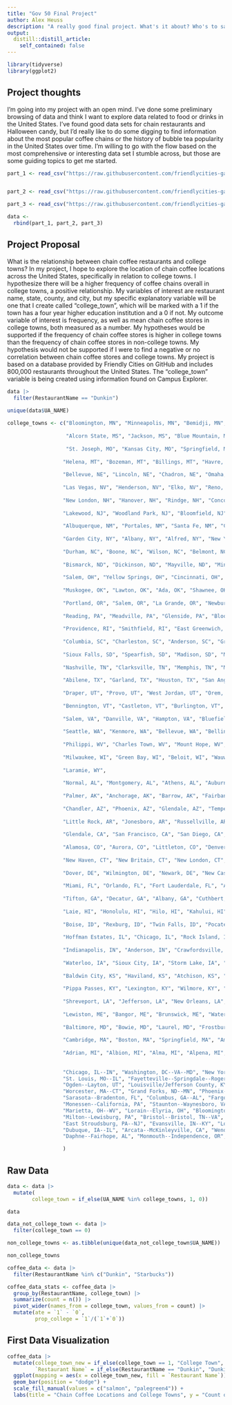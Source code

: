 ```yaml
---
title: "Gov 50 Final Project"
author: Alex Heuss
description: "A really good final project. What's it about? Who's to say?"
output:
  distill::distill_article:
    self_contained: false
---
```



```r
library(tidyverse)
library(ggplot2)


```



## Project thoughts

I'm going into my project with an open mind. I've done some preliminary browsing of data and think I want to explore data related to food or drinks in the United States. I've found good data sets for chain restaurants and Halloween candy, but I'd really like to do some digging to find information about the most popular coffee chains or the history of bubble tea popularity in the United States over time. I'm willing to go with the flow based on the most comprehensive or interesting data set I stumble across, but those are some guiding topics to get me started. 

```r
part_1 <- read_csv("https://raw.githubusercontent.com/friendlycities-gatech/chainness/main/data/chainness_point_2021_part1.csv")


part_2 <- read_csv("https://raw.githubusercontent.com/friendlycities-gatech/chainness/main/data/chainness_point_2021_part2.csv")

part_3 <- read_csv("https://raw.githubusercontent.com/friendlycities-gatech/chainness/main/data/chainness_point_2021_part3.csv")

```

```r
data <- 
  rbind(part_1, part_2, part_3)

```


## Project Proposal

What is the relationship between chain coffee restaurants and college towns? In my project, I hope to explore the location of chain coffee locations across the United States, specifically in relation to college towns. I hypothesize there will be a higher frequency of coffee chains overall in college towns, a positive relationship. My variables of interest are restaurant name, state, county, and city, but my specific explanatory variable will be one that I create called "college_town", which will be marked with a 1 if the town has a four year higher education institution and a 0 if not.  My outcome variable of interest is frequency, as well as mean chain coffee stores in college towns, both measured as a number. My hypotheses would be supported if the frequency of chain coffee stores is higher in college towns than the frequency of chain coffee stores in non-college towns. My hypothesis would not be supported if I were to find a negative or no correlation between chain coffee stores and college towns. My project is based on a database provided by Friendly Cities on GitHub and includes 800,000 restaurants throughout the United States. The "college_town" variable is being created using information found on Campus Explorer. 

```r
data |>
  filter(RestaurantName == "Dunkin")
  
unique(data$UA_NAME)

```

```r
college_towns <- c("Bloomington, MN", "Minneapolis, MN", "Bemidji, MN",  "Mankato, MN", "St. Paul, MN", "Northfield, MN", "St. Joseph, MN", "Saint Joseph, MN", "Moorhead, MN", "Saint Bonifacius, MN", "St. Bonifacous, MN", "St. Peter, MN", "Saint Peter, MN", "St. Louis Park, MN", "Saint Louis Park, MN", "New Ulm, MN", "St. Cloud, MN", "Saint Cloud, MN", "Collegeville, MN", "Winona, MN", "Marshall, MN", "Duluth, MN", "Crookston, MN", "Morris, MN", "Rochester, MN",
  
                   "Alcorn State, MS", "Jackson, MS", "Blue Mountain, MS"," Cleveland, MS", "Clinton, MS", "Mississippi State, MS", "Columbus, MS", "Itta Bena, MS", "Holly Springs, MS", "Laurel, MS", "Tougaloo, MS", "University, MS", "Hattiesburg, MS",
                   
                   "St. Joseph, MO", "Kansas City, MO", "Springfield, MO", "Moberly, MO", "Fayette, MO", "Point Lookout, MO", "Columbia, MO", "Conception, MO", "Nevada, MO"," Canton, MO", "Hannibal, MO", "Jefferson City, MO", "St. Charles, MO", "Chesterfield, MO", "Joplin, MO", "Rolla, MO", "Marshall, MO", "St. Joseph, MO", "Maryville, MO", "Parkville, MO", "Florissant, MO", "Cape Girardeau, MO", "Bolivar, MO", "Fenton, MO", "Kirksville, MO", "Warrensburg, MO", "Wentzville, MO", "Fulton, MO", "Liberty, MO",
                   
                  "Helena, MT", "Bozeman, MT", "Billings, MT", "Havre, MT", "Butte, MT", "Pablo, MT", "Missoula, MT", "Box Elder, MT", "Dillon, MT", "Great Falls, MT",
                  
                  "Bellevue, NE", "Lincoln, NE", "Chadron, NE", "Omaha, NE", "Seward, NE", "Hastings, NE", "Crete, NE", "Fremont, NE", "Papillion, NE", "Peru, NE", "Gering, NE", "Kearney, NE", "Wayne, NE", "York, NE",
                  
                  "Las Vegas, NV", "Henderson, NV", "Elko, NV", "Reno, NV", "Incline Village, NV", "Carson City, NV",
                  
                  "New London, NH", "Hanover, NH", "Rindge, NH", "Concord, NH", "Keene, NH", "Warner, NH", "Henniker, NH", "Plymouth, NH", "Nashua, NH", "Manchester, NH", "Merrimack, NH", "Durham, NH",
                  
                  "Lakewood, NJ", "Woodland Park, NJ", "Bloomfield, NJ", "Caldwell, NJ", "Hackettstown, NJ", "North Brunswick, NJ", "Morristown, NJ", "Madison, NJ", "Belleville, NJ", "Jersey City, NJ", "Ramsey, NJ", "Teaneck, NJ", "Lodi, NJ", "Union, NJ", "West Long Branch, NJ", "Montclair, NJ", "Newark, NJ", "Princeton, NJ", "Edison, NJ", "Mahwah, NJ", "Lawrenceville, NJ", "Glassboro, NJ", "Camden, NJ", "South Orange, NJ", "Hoboken, NJ", "Galloway, NJ", "Cherry Hill, NJ", "Adelphia, NJ", "Ewing, NJ", "Trenton, NJ", "Wayne, NJ", "Keyport, NJ", "North Plainfield, NJ", "Elizabeth, NJ", "Howell, NJ",
                  
                  "Albuquerque, NM", "Portales, NM", "Santa Fe, NM", "Crownpoint, NM", "Las Vegas, NM", "Socorro, NM", "Las Cruces, NM", "Espanola, NM", "Hobbs, NM", "Silver City, NM",
                  
                  "Garden City, NY", "Albany, NY", "Alfred, NY", "New York, NY", "New York City, New York", "Brooklyn, NY", "Monsey, NY", "Annandale-On-Hudson, NY", "Spring Valley, NY", "Far Rockaway, NY", "Vestal, NY", "Buffalo, NY", "Rochester, NY", "Orchard Park, NY", "Liverpool, NY", "Cazenovia, NY", "Potsdam, NY", "Hamilton, NY", "Bronx, NY", "Staten Island, NY", "Bronxville, NY", "Ithaca, NY", "Hyde Park, NY", "Queens, NY", "Jamaica, NY", "Amherst, NY", "Johnson City, NY", "Orangeburg, NY", "Elmira, NY", "Farmingdale, NY", "Dix Hills, NY", "Clinton, NY", "Oneonta, NY", "Hamburg, NY", "Geneva, NY", "Hempstead, NY", "Houghton, NY", "New Rochelle, NY", "Jamestown, NY", "Ossining, NY", "Keuka Park, NY", "Syracuse, NY", "Brookville, NY", "Riverdale, NY", "Purchase, NY", "Poughkeepsie, NY", "Dobbs Ferry, NY", "Rockville Centre, NY", "Newburgh, NY", "Syosset, NY", "Mineola, NY"," Old Westbury, NY", "Niagara University, NY", "Peekskill, NY", "Paul Smiths, NY", "Forest Hills, NY", "Long Beach, NY", "Flushing, NY", "Troy, NY", "Lawrence, NY", "Loudonville, NY", "Saratoga Springs, NY", "St. Bonaventure, NY", "Saint Bonaventure, NY", "Brooklyn Heights, NY", "Canton, NY", "Patchogue, NY", "Sparkill, NY", "New Paltz, NY", "Stony Brook, NY", "Fredonia, NY", "Brockport, NY", "Geneseo, NY", "Oswego, NY", "Plattsburgh, NY", "Potsdam, NY", "Cobleskill, NY", "Delhi, NY", "Cortland, NY", "Throggs Neck, NY", "Morrisville, NY", "Utica, NY", "White Plains, NY", "Schenectady, NY", "Kings Point, NY", "West Point, NY", "Glen Cove, NY", "Aurora, NY", "Mount Kisco, NY", "Greenfield Park, NY", "New Windsor, NY", "Kew Gardens, NY", "Suffern, NY", "Monroe, NY", "South Fallsburg, NY",
                  
                  "Durham, NC", "Boone, NC", "Wilson, NC", "Belmont, NC", "Greensboro, NC", "Brevard, NC", "Concord, NC", "Buies Creek, NC", "Winston Salem, NC", "Fayetteville, NC", "Charlotte, NC", "Salisbury, NC", "Murfreesboro, NC", "Davidson, NC", "Greenville, NC", "Elizabeth City, NC", "Elon, NC", "Boiling Springs, NC", "Dunn, NC", "High Point, NC", "Banner Elk, NC", "Raleigh, NC", "Hickory, NC", "Salisbury, NC", "Mars Hill, NC", "Montreat, NC", "Rocky Mount, NC", "Misenheimer, NC", "Winston-Salem, NC", "Wilmington, NC", "Wake Forest, NC", "Wendell, NC", "Laurinburg, NC", "Morrisville, NC", "Mount Olive, NC", "Asheville, NC", "Chapel Hill, NC", "Pembroke, NC", "Henderson, NC", "Swannanoa, NC", "Cullowhee, NC", "Wingate, NC",
                  
                  "Bismarck, ND", "Dickinson, ND", "Mayville, ND", "Minot, ND", "Fargo, ND", "New Town, ND", "Fort Yates, ND", "Ellendale, ND", "Belcourt, ND", "Jamestown, ND", "Grand Forks, ND", "Valley City, ND",
                  
                  "Salem, OH", "Yellow Springs, OH", "Cincinnati, OH", "Ashland, OH", "Canton, OH", "Berea, OH", "Bluffton, OH", "Huron, OH", "Bowling Green, OH", "Parma, OH", "Columbus, OH", "Cleveland, OH", "Cedarville, OH", "Wilberforce, OH", "Springfield, OH", "Defiance, OH", "Granville, OH", "Steubenville, OH", "Tiffin, OH", "Akron, OH", "Hiram, OH", "Westerville, OH", "University Heights, OH", "Ashtabula, OH", "East Liverpool, OH", "Burton, OH", "Kent, OH", "Warren, OH", "New Philadelphia, OH", "Gambier, OH", "Kettering, OH", "Painesville, OH", "Elyria, OH", "Sylvania, OH", "Marietta, OH", "Toledo, OH", "Hamilton, OH", "Middletown, OH", "Oxford, OH", "Mount Vernon, OH", "New Concord, OH", "Mansfield, OH", "Oberlin, OH", "Circleville, OH", "Ada, OH", "Lima, OH", "Marion, OH", "Newark, OH", "Chillicothe, OH", "Saint Clairesville, OH", "St. Clairesville, OH", "Lancaster, OH", "Athens, OH", "Ironton, OH", "Zanesville, OH", "Delaware, OH", "Wickliffe, OH", "Portsmouth, OH", "Dayton, OH", "Warrensville Heights, OH", "Wooster, OH", "Lakewood, OH", "Findlay, OH", "South Point, OH", "Blue Ash, OH", "Batavia, OH", "Dayton, OH", "Alliance, OH", "Rio Grande, OH", "Pepper Pike, OH", "North Canton, OH", "Wilmington, OH", "Celina, OH", "Youngstown, OH",
                  
                  "Muskogee, OK", "Lawton, OK", "Ada, OK", "Shawnee, OK", "Langston, OK", "Oklahoma City, OK", "Tulsa, OK", "Tahlequah, OK", "Alva, OK", "Edmond, OK", "Goodwell, OK", "Okmulgee, OK", "Stillwater, OK", "Bartlesville, OK", "Moore, OK", "Claremore, OK", "Durant, OK", "Bethany, OK", "Weatherford, OK", "Norman, OK", "Chickasha, OK",
                  
                  "Portland, OR", "Salem, OR", "La Grande, OR", "Newburg, OR", "McMinnville, OR", "Saint Benedict, OR", "St. Benedict, OR", "Eugene, OR", "Klamath Falls, OR", "Corvallis, OR", "Bend, OR", "Forest Grove, OR", "Beaverton, OR", "Ashland, OR", "Monmouth, OR",
                  
                  "Reading, PA", "Meadville, PA", "Glenside, PA", "Bloomsburg, PA", "Bryn Athyn, PA", "Bryn Mawr, PA", "Lewisburg, PA", "Radnor, PA", "Reading, PA", "Meadville, PA", "Glenside, PA", "Bloomsburg, PA", "Bryn Athyn, PA", "Bryn Mawr, PA", "Lewisburg, PA", "Radnor, PA", "Langhorne, PA", "California, PA", "Pittsburgh, PA", "Allentown, PA", "Summerdale, PA", "Philadelphia, PA", "Cheyney, PA", "Clarion, PA", "South Abington Township, PA", "Doylestown, PA", "Center Valley, PA", "Fort Washington, PA", "Ft. Washington, PA", "Carlisle, PA", "East Stroudsburg, PA", "Saint Davids, PA", "St. Davids, PA", "Edinboro, PA", "Elizabethtown, PA", "Lancaster, PA", "Erie, PA", "Beaver Falls, PA", "Gettysburg, PA", "Melrose Park, PA", "Grove City, PA", "Gwynedd Valley, PA", "Harrisburg, PA", "Haverford, PA", "Immaculata, PA", "Indiana, PA", "Huntingdon, PA", "La Plume, PA", "Wilkes Barre, PA", "Kutztown, PA", "Scranton, PA", "Easton, PA", "Annville, PA", "Bethlehem, PA", "Lincoln University, PA", "Lock Haven, PA", "Williamsport, PA", "Jenkintown, PA", "Mansfield, PA", "Mechanicsburg, PA", "MIllersville, PA", "Dallas, PA", "Cresson, PA", "Allentown, PA", "Ashton, PA", "Williamsport, PA", "University Park, PA", "Abington, PA", "Altoola, PA", "Monaca, PA", "Media, PA", "DuBois, PA", "Lemont Furnace, PA", "McKeesport, PA", "Middletown, PA", "Hazleton, PA", "Center Valley, PA", "Mont Alto, PA", "New Kensington, PA", "Schuylkill Haven, PA", "Dunmore, PA", "Sharon, PA", "Lehman, PA", "York, PA", "Oakdale, PA", "Moon Township, PA", "Rosemount, PA", "Wynnewood, PA", "Loretto, PA", "Latrobe, PA", "Greensburg, PA", "Shippensburg, PA", "Slippery Rock, PA", "Trevose, PA", "Selinsgrove, PA", "Swarthmore, PA", "Greenville, PA", "Bradford, PA", "Johnstown, PA", "Phoenixville, PA", "Collegeville, PA", "Villanova, PA", "Washington, PA", "Waynesburg, PA", "West Chester, PA", "New Wilmington, PA", "Chester, PA", "Wilkes-Barre, PA", "Chambersburg, PA", "California, PA", "Pittsburgh, PA", "Allentown, PA", "Summerdale, PA", "Philadelphia, PA", "Cheyney, PA", "Clarion, PA", "South Abington Township, PA", "Doylestown, PA", "Center Valley, PA", "Fort Washington, PA", "Ft. Washington, PA", "Carlisle, PA", "East Stroudsburg, PA", "Saint Davids, PA", "St. Davids, PA", "Edinboro, PA", "Elizabethtown, PA", "Lancaster, PA", "Erie, PA", "Beaver Falls, PA", "Gettysburg, PA", "Melrose Park, PA", "Grove City, PA", "Gwynedd Valley, PA", "Harrisburg, PA", "Haverford, PA", "Immaculata, PA", "Indiana, PA", "Huntingdon, PA", "La Plume, PA", "Wilkes Barre, PA", "Kutztown, PA", "Scranton, PA", "Easton, PA", "Annville, PA", "Bethlehem, PA", "Lincoln University, PA", "Lock Haven, PA", "Williamsport, PA", "Jenkintown, PA", "Mansfield, PA", "Mechanicsburg, PA", "MIllersville, PA", "Dallas, PA", "Cresson, PA", "Allentown, PA", "Ashton, PA", "University Park, PA", "Abington, PA", "Altoola, PA", "Monaca, PA", "Media, PA", "DuBois, PA", "Lemont Furnace, PA", "McKeesport, PA", "Middletown, PA", "Hazleton, PA", "Center Valley, PA", "Mont Alto, PA", "New Kensington, PA", "Schuylkill Haven, PA", "Dunmore, PA", "Sharon, PA", "Lehman, PA", "Oakdale, PA", "Moon Township, PA", "Rosemount, PA", "Wynnewood, PA", "Loretto, PA", "Latrobe, PA", "Greensburg, PA", "Shippensburg, PA", "Slippery Rock, PA", "Trevose, PA", "Selinsgrove, PA", "Swarthmore, PA", "Greenville, PA", "Bradford, PA", "Johnstown, PA", "Phoenixville, PA", "Collegeville, PA", "Villanova, PA", "Washington, PA", "Waynesburg, PA", "West Chester, PA", "New Wilmington, PA", "Chester, PA", "Wilkes-Barre, PA", "Chambersburg, PA",
                  
                  "Providence, RI", "Smithfield, RI", "East Greenwich, RI", "Bristol, RI", "Newport, RI", "Kingston, RI",
                  
                  "Columbia, SC", "Charleston, SC", "Anderson, SC", "Greenville, SC", "Orangeburg, SC", "Clemson, SC", "Rock Hill, SC", "Conway, SC", "Hartsville, SC", "Spartanburg, SC", "Due West, SC", "Florence, SC", "Greenwood, SC", "Gaffney, SC", "Sumter, SC", "Newberry, SC", "Tigerville, SC", "Clinton, SC", "Central, SC", "Aiken, SC", "Bluffton, SC", "Denmark, SC",
                  
                  "Sioux Falls, SD", "Spearfish, SD", "Madison, SD", "Mitchell, SD", "Yankton, SD", "Ellsworth Air Force Base, SD", "Rapid City, SD", "Aberdeen, SD", "Kyle, SD", "Mission, SD", "Brookings, SD", "Vermillion, SD",
                  
                  "Nashville, TN", "Clarksville, TN", "Memphis, TN", "McKenzie, TN", "Dayton, TN", "Jefferson City, TN", "Lebanon, TN", "Johnson City, TN", "Henderson, TN", "Knoxville, TN", "Clarkesville, TN", "Murfreesboro, TN", "Bristol, TN", "Jackson, TN", "Cleveland, TN", "Harrogate, TN", "Pulaski, TN", "Maryville, TN", "Milligan, TN", "Collegedale, TN", "Cookeville, TN", "Athens, TN", "Chattanooga, TN", "Martin, TN", "Sewanee, TN", "Greeneville, TN", "Cordova, TN", "Gallatin, TN", "Franklin, TN",
                  
                  "Abilene, TX", "Garland, TX", "Houston, TX", "San Angelo, TX", "Dallas, TX", "Arlington, TX", "Sherman, TX", "Austin, TX", "San Antonio, TX",  "Jacksonville, TX", "Waco, TX", "Lake Jackson, TX", "McKinney, TX", "Richardson, TX", "Irving, TX", "Marshall, TX", "Galveston, TX", "Cedar Park, TX", "Conroe, TX", "Denison, TX", "Brownwood, TX", "Hawkins, TX", "Beaumont, TX", "Laredo, TX", "Longview, TX", "Lubbock, TX", "Bedford, TX", "Midland, TX", "Wichita Falls, TX", "Georgetown, TX", "Killeen, TX", "Mesquite, TX", "Stafford, TX", "Prairie View, TX", "Fort Worth , TX", "Huntsville, TX", "Kerrville, TX", "McAllen, TX", "Round Rock, TX", "El Paso, TX", "Keene, TX", "Waxahachie, TX", "Terrell, TX", "Nacogdoches, TX", "Alpine, TX", "Stephenville, TX", "College Station, TX", "Commerce, TX", "Corpus Christi, TX", "Kingsville, TX", "Texarkana, TX", "Tyler, TX", "Seguin, TX", "San Marcos, TX", "Denton, TX", "Southlake, TX", "Odessa, TX", "Edinburg, TX", "Victoria, TX", "Belton, TX", "Plainview, TX", "Canyon, TX",
                  
                  "Draper, UT", "Provo, UT", "West Jordan, UT", "Orem, UT", "Saint George, UT", "St. George, UT", "Layton, UT", "Murray, UT", "Salt Lake City, UT", "Ephraim, UT", "Cedar City, UT", "West Haven, UT", "Logan, UT", "Ogden, UT",
                  
                  "Bennington, VT", "Castleton, VT", "Burlington, VT", "Plainfield, VT", "Putney, VT", "Marlboro, VT", "Middlebury, VT", "Montpelier, VT", "Johnson, VT", "Northfield, VT", "Colchester, VT", "Craftsbury Common, VT", "Randolph, VT",
                  
                  "Salem, VA", "Danville, VA", "Hampton, VA", "Bluefield, VA", "Richmond, VA", "Bridgewater, VA", "Virginia Beach, VA", "Lynchburg, VA", "Chesapeake, VA", "Arlington, VA", "Newport News, VA", "Harrisonburg, VA", "Emory, VA", "Fairfax, VA", "Ferrum, VA", "Hampden-Sydney, VA", "Hampden Sydney, VA", "Hampton, VA", "Roanoke, VA", "Vienna, VA", "Farmville, VA", "Staunton, VA", "Norfolk, VA", "Purcellville, VA", "Radford, VA", "Ashland, VA", "Winchester, VA", "Glen Allen, VA", "Buena Vista, VA", "Sweet Briar, VA", "Wise, VA", "Fredericksburg, VA", "University of Richmond, VA", "Falls Church, VA", "Lexington, VA", "Blacksburg, VA", "Petersburg, VA", "Williamsburg, VA",
                  
                  "Seattle, WA", "Kenmore, WA", "Bellevue, WA", "Bellingham, WA", "Bothell, WA", "Ellensburg, WA", "Centralia, WA", "Vancouver, WA", "Lakewood, WA", "Pasco, WA", "Redmond, WA", "Cheney, WA", "Lynnwood, WA", "Tacoma, WA", "Spokane, WA", "Aberdeen, WA", "Auburn, WA", "Toppenish, WA", "Des Moines, WA", "Kirkland, WA", "Longview, WA", "Bremerton, WA", "Port Angeles, WA", "Renton, WA", "Lacey, WA", "Mount Vernon, WA", "Olympia, WA", "Tukwila, WA", "Walla Walla, WA", "College Place, WA", "Pullman, WA", "Wenatchee, WA", "Yakima, WA",
                  
                  "Philippi, WV", "Charles Town, WV", "Mount Hope, WV", "Bethany, WV", "Bluefield, WV", "Athens, WV", "Elkin, WV", "Fairmont, WV", "Glenville, WV", "Huntington, WV", "Vienna, WV", "Keyser, WV", "Salem, WV", "Shepherdstown, WV", "Scott Depot, WV", "Charleston, WV", "Martinsburg, WV", "West Liberty, WV", "Institute, WV", "Morgantown, WV", "Parkersburg, WV", "Beckley, WV", "Buckhannon, WV", "Wheeling, WV",
                  
                  "Milwaukee, WI", "Green Bay, WI", "Beloit, WI", "Wauwatosa, WI", "Waukesha, WI", "Kenosha, WI", "Keshena, WI", "Glendale, WI", "Mequon, WI", "Madison, WI", "Brookfield, WI", "Manitowoc, WI", "Plymouth, WI", "Appleton, WI", "Watertown, WI", "Fond du Lac, WI", "Ashland, WI", "Ripon, WI", "De Pere, WI", "Eau Claire, WI", "La Crosse, WI", "Oshkosh, WI", "Platteville, WI", "River Falls, WI", "Stevens Point, WI", "Menomonie, WI", "Superior, WI", "Whitewater, WI",
                  
                  "Laramie, WY",
                  
                  "Normal, AL", "Montgomery, AL", "Athens, AL", "Auburn, AL", "Birmingham, AL", "Orange Beach, AL", "Florence, AL", "Huntsville, AL", "Jacksonville, AL", "Marion, AL", "Fairfield, AL", "Mobile, AL", "Selma, AL", "Tuscaloosa, AL", "Talladega, AL", "Troy, AL", "Tuskegee, AL", "Daphne, AL", "Montevallo, AL", "Livingston, AL",
                  
                  "Palmer, AK", "Anchorage, AK", "Barrow, AK", "Fairbanks, AK", "Juneau, AK",
                  
                  "Chandler, AZ", "Phoenix, AZ", "Glendale, AZ", "Tempe, AZ", "Mesa, AZ", "Scottsdale, AZ", "Tucson, AZ", "Tsaile, AZ", "Prescott, AZ", "Flagstaff, AZ", "Surprise, AZ", "Sierra Vista, AZ",
                  
                  "Little Rock, AR", "Jonesboro, AR", "Russellville, AR", "Conway, AR", "Hot Springs, AR", "Paragould, AR", "Springdale, AR", "Searcy, AR", "Arkadelphia, AR", "Siloam Springs, AR", "Batesville, AR", "Magnolia, AR", "Fayetteville, AR", "Monticello, AR", "Pine Bluff, AR", "Fort Smith, AR", "Clarkesville, AR", "Walnut Ridge, AR",
                  
                  "Glendale, CA", "San Francisco, CA", "San Diego, CA", "Los Angeles, CA", "Signal Hill, CA", "Lancaster, CA", "Santa Barbara, CA", "Pasadena, CA", "Whitter, CA", "Azusa , CA", "Bakersfield, CA", "Penngrove, CA", "Anaheim, CA", "Beverly Hills, CA", "La Mirada, CA", "Irvine, CA", "Riverside, CA", "Fresno, CA", "Garden Grove, CA", "Valencia, CA", "Berkeley, CA", "Thousand Oaks, CA", "San Luis Obispo, CA", "Pomona, CA", "Vallejo, CA", "Long Beach, CA", "Camarillo, CA", "Chico, CA", "Carson, CA", "Hayward, CA", "Fullerton, CA", "Seaside, CA", "Northridge, CA", "Sacramento, CA", "San Bernardino, CA", "San Marcos, CA", "Turlock, CA", "Santa Ana, CA", "Rancho Cordova, CA", "Orange, CA", "Claremont, CA", "San Jose, CA", "Tarzana, CA", "Cypress, CA", "Ontario, CA", "San Rafael, CA", "Quincy, CA", "Los Altos Hills, CA", "Cerritos, CA", "Hollywood, CA", "San Mateo, CA", "Oakland, CA", "Torrance, CA", "Roseville, CA", "Arcata, CA", "Stockton, CA", "Newport Beach, CA", "Pleasant Hill, CA", "Escondido, CA", "Laguna Beach, CA", "San Dimas, CA", "Loma Linda, CA", "Van Nuys, CA", "Rancho Palos Verdes, CA", "Santa Fe Springs, CA", "Atherton, CA", "Monterey, CA", "Oceanside, CA", "Modesto, CA", "La Jolla, CA", "Burbank, CA", "Fremont, CA", "Belmont, CA", "Costa Mesa, CA", "Angwin, CA", "Palo Alto, CA", "Malibu, CA", "Alhambra, CA", "Whittier, CA", "Emeryville, CA", "Moraga, CA", "Santee, CA", "Visalia, CA", "Santa Clara, CA", "Santa Monica, CA", "Redding, CA", "San Bruno, CA", "Aliso Viejo, CA", "Rohnert Park, CA", "El Cajon, CA", "Stanford, CA", "El Dorado Hills, CA", "Santa Clarita, CA", "Temecula, CA", "Santa Paula, CA", "Los Alamitos, CA", "Davis, CA", "Merced, CA", "Santa Cruz, CA", "La Verne, CA", "Redlands, CA", "Rosemead, CA", "Inglewood, CA", "North Hollywood, CA", "Culver City, CA", "Rocklin, CA",
                  
                  "Alamosa, CO", "Aurora, CO", "Littleton, CO", "Denver, CO", "Colorado Springs, CO", "Fort Collins, CO", "Lakewood, CO", "Grand Junction, CO", "Glenwood Springs, CO", "Golden, CO", "Pueblo, CO", "Westminster, CO", "Durango, CO", "Fort Morgan, CO", "Boulder, CO", "Centennial, CO", "USAF Academy, CO", "Greeley, CO", "Lone Tree, CO", "Gunnison, CO", "United States Air Force Academy, CO",
                  
                  "New Haven, CT", "New Britain, CT", "New London, CT", "Willimantic, CT", "Fairfield, CT", "East Hartford, CT", "Cromwell, CT", "Hamden, CT", "Waterbury, CT", "Hamden, CT", "Hartford, CT", "Bridgeport, CT", "Storrs, CT", "Groton, CT", "Stamford, CT", "West Hartford, CT", "West Haven, CT", "Middletown, CT", "Danbury, CT",
                  
                  "Dover, DE", "Wilmington, DE", "Newark, DE", "New Castle, DE",
                  
                  "Miami, FL", "Orlando, FL", "Fort Lauderdale, FL", "Ave Maria, FL", "Leesburg, FL", "Daytona Beach, FL", "Delray Beach, FL", "Altamonte Springs, FL", "Jacksonville, FL", "Marianna, FL", "Gainesville, FL", "Ocala, FL", "Ormond Beach, FL", "Miramar, FL", "Cocoa, FL", "Saint Petersburg, FL", "St. Petersburg, FL", "Boca Raton, FL", "Tampa, FL", "St. Augustine, FL", "Saint Augustine, FL", "Tallahassee, FL", "Temple Terrace, FL", "Lake City, FL", "Fort Myers, FL", "Melbourne, FL", "Hialeah, FL", "Lakeland, FL", "Winter Park, FL", "Panama City, FL", "West Palm Beach, FL", "Hobe Sound, FL", "Naples, FL", "Fort Pierce, FL", "North Miami, FL", "Kissimmee, FL", "Pembroke Pines, FL", "Miami Springs, FL", "Doral, FL", "Sarasota, FL", "Madison, FL", "Niceville, FL", "Lake Worth, FL", "New Port Richey, FL", "Pensacola, FL", "Winter Haven, FL", "Ocala, FL", "Lake Mary, FL", "Palatka, FL", "Saint Leo, FL", "St. Leo, FL", "Largo, FL", "Sanford, FL", "Deerfield Beach, FL", "Avon Park, FL", "Royal Palm Beach, FL", "Clearwater, FL", "Miami Gardens, FL", "Bradenton, FL", "DeLand, FL", "Graceville, FL", "Key West, FL", "Trinity, FL", "Lauderhill, FL", "Coral Gables, FL", "Lake Wales, FL", "Babson Park, FL",
                  
                  "Tifton, GA", "Decatur, GA", "Albany, GA", "Cuthbert, GA", "Atlanta, GA", "Augusta, GA", "Mount Berry, GA", "Gainesville, GA", "Mount Vernon, GA", "Morrow, GA", "Brunswick, GA", "Columbus, GA", "Lookout Mountain, GA", "Dalton, GA", "Swainsboro, GA", "Franklin Springs, GA", "Fort Valley, GA", "Milledgeville, GA", "Lawrenceville, GA", "Rome, GA", "Statesboro, GA", "Americus, GA", "Barnesville, GA", "Kennesaw, GA", "Lagrange, GA", "Marietta, GA", "Lithonia, GA", "Macon, GA", "Kings Bay, GA", "Demorest, GA", "West Point, GA", "Waleska, GA", "Savannah, GA", "Douglas, GA", "Thomasville, GA", "Toccoa Falls, GA", "Cleveland , GA", "Athens, GA", "Dahlonega, GA", "Carrollton, GA", "Valdosta, GA", "Young Harris, GA",
                  
                  "Laie, HI", "Honolulu, HI", "Hilo, HI", "Kahului, HI", "Kapolei, HI",
                  
                  "Boise, ID", "Rexburg, ID", "Twin Falls, ID", "Pocatello, ID", "Lewiston, ID", "Moscow, ID", "Nampa, ID", "Idaho Falls, ID", "Caldwell, ID",
                  
                  "Hoffman Estates, IL", "Chicago, IL", "Rock Island, IL", "Aurora, IL", "Lisle, IL", "Carlinville, IL", "Quincy, IL", "Peoria, IL", "Downers Grove, IL", "Addison, IL", "Mount Prospect, IL", "River Forest, IL", "Naperville, IL", "Charleston, IL", "Elmhurst, IL", "Eureka, IL", "University Park, IL", "Greenville, IL", "Skokie, IL", "Jacksonville, IL", "Normal, IL", "Bloomington, IL", "Elgin, IL", "Galesburg, IL", "Danville, IL", "Romeoville, IL", "Lincoln, IL", "Lebanon, IL", "Monmouth, IL", "Lombard, IL", "Dekalb, IL", "Bridgeview, IL", "Evanston, IL", "Bourbannais, IL", "Elsah, IL", "Rockford, IL", "Carbondale, IL", "Edwardsville, IL", "Springfield, IL", "Palos Heights, IL", "Deerfield, IL", "Champaign, IL", "Urbana, IL", "Joliet, IL", "Macomb, IL", "Wheaton, IL",
                  
                  "Indianapolis, IN", "Anderson, IN", "Crawfordsville, IN", "Muncie, IN", "Mishawaka, IN", "Whiting, IN", "Greencastle, IN", "Merrillville, IN", "Goshen, IN", "Richmond, IN", "Franklin, IN", "Winona Lake, IN", "Hanover, IN", "Notre Dame, IN", "Huntington, IN", "Fort Wayne, IN", "Terre Haute, IN", "Bloomington, IN", "Kokomo, IN", "Gary, IN", "South Bend, IN", "New Albany, IN", "Marion, IN", "North Manchester, IN", "Jeffersonville, IN", "Oakland City, IN", "Hammond, IN", "West Lafayette, IN", "Saint Mary of the Woods, IN", "St. Mary of the Woods, IN", "Upland, IN", "Angola, IN", "Westfield, IN", "Evansville, IN", "Valparaiso, IN", "Greendale, IN", "Vincennes, IN",
                  
                  "Waterloo, IA", "Sioux City, IA", "Storm Lake, IA", "Pella, IA", "Dubuque, IA", "Cedar Rapids, IA", "Mount Vernon, IA", "Epworth, IA", "Sioux Center, IA", "Des Moines, IA", "Ankeny, IA", "Lamoni, IA", "Grinnell, IA", "Davenport, IA", "Ames, IA", "Mount Pleasant, IA", "Decorah, IA", "Fairfield, IA", "Orange City, IA", "Kalona, IA", "Indianola, IA", "Iowa City, IA", "Fayette, IA", "Forest City, IA", "Oskaloosa, IA", "Waverly, IA",
                  
                  "Baldwin City, KS", "Haviland, KS", "Atchison, KS", "Lindsborg, KS", "North Newton, KS", "McPherson, KS", "Overland Park, KS", "Kansas City, KS", "Emporia, KS", "Hays, KS", "Wichita, KS", "Lenexa, KS", "Lawrence, KS", "Hesston, KS", "Manhattan, KS", "Salina, KS", "Olathe, KS", "Garden City, KS", "Ottawa, KS", "Pittsburg, KS", "Topeka, KS", "Winfield, KS", "Sterling, KS", "Hillsboro, KS", "Leavenworth, KS",
                  
                  "Pippa Passes, KY", "Lexington, KY", "Wilmore, KY", "Florence, KY", "Louisville, KY", "Berea, KY", "Owensboro, KY", "Campbellsville, KY", "Danville, KY", "Pineville, KY", "Richmond, KY", "Georgetown, KY", "Bowling Green, KY", "Grayson, KY", "Jackson, KY", "Frankfort, KY", "Owensboro, KY", "Columbia, KY", "Midway, KY", "Moorehead, KY", "Murray, KY", "Highland Heights, KY", "Crestview Hills, KY", "Lexington, KY", "Barbourville, KY", "Pikeville, KY", "Williamsburg, KY",
                  
                  "Shreveport, LA", "Jefferson, LA", "New Orleans, LA", "Baton Rouge, LA", "Grambling, LA", "Kenner, LA", "Pineville, LA", "Ruston, LA", "Lake Charles, LA", "Thibodaux, LA", "Natchitoches, LA", "St. Benedict, LA", "Saint Benedict, LA", "Hammond, LA", "Lafayette, LA", "Monroe, LA",
                  
                  "Lewiston, ME", "Bangor, ME", "Brunswick, ME", "Waterville, ME", "Bar Harbor, ME", "Portland, ME", "Castine, ME", "Standish, ME", "Unity, ME", "Orono, ME", "Augusta, ME", "Farmington, ME", "Fort Kent, ME", "Machias, ME", "Presque Isle, ME", "Biddleford, ME",
                  
                  "Baltimore, MD", "Bowie, MD", "Laurel, MD", "Frostburg, MD", "Frederick, MD", "Capitol Heights, MD", "Westminster, MD", "Emmitsburg, MD", "Salisbury, MD", "Annapolis, MD", "St. Mary’s City, MD", "Saint Mary’s City, MD", "Stevenson, MD", "Suitland, MD", "Townson, MD", "Princess Anne, MD", "Adelphi, MD", "College Park, MD", "Takoma Park, MD", "Chestertown, MD", "Silver Spring, MD",
                  
                  "Cambridge, MA", "Boston, MA", "Springfield, MA", "Amherst, MA", "Paxton, MA", "Worcester, MA", "Wellesley, MA", "Great Barrington, MA", "Longmeadow, MA", "Waltham, MA", "Chestnut Hill, MA", "Bridgewater, MA", "Chicopee, MA", "Milton, MA", "Franklin, MA", "Quincy, MA", "Beverly, MA", "Fitchburg, MA", "Framingham, MA", "Needham, MA", "Wenham, MA", "Brookline, MA", "Newton Centre, MA", "Newton, MA", "North Adams, MA", "Buzzards Bay, MA", "North Andover, MA", "South Hadley, MA", "Dudley, MA", "Haverhill, MA", "Weston, MA", "Brighton, MA", "Salem, MA", "Northampton, MA", "Easton, MA", "Medford, MA", "North Dartmouth, MA", "Lowell, MA", "Norton, MA", "Williamstown, MA",
                  
                  "Adrian, MI", "Albion, MI", "Alma, MI", "Alpena, MI", "Berrien Springs, MI", "Grand Rapids, MI", "Owosso, MI", "Brimley, MI", "Mount Pleasant, MI", "Troy, MI", "Howell, MI", "Detroit, MI", "Ann Arbor, MI", "Ypsilanti, MI", "Big Rapids, MI", "Hancock, MI", "Wyoming, MI", "Allendale, MI", "Lansing, MI", "Dearborn, MI", "Hillsdale, MI", "Holland, MI", "Jackson, MI", "Kalamazoo, MI", "Flint, MI", "Benton Harbor, MI", "Sault Ste Marie, MI", "Southfield, MI", "Livonia, MI", "East Lansing, MI", "Houghton, MI", "Marquette, MI", "Traverse City, MI", "Midland, MI", "Rochester Hills, MI", "Olivet, MI", "University Center, MI", "Novi, MI", "Spring Arbor, MI", "Southfield, MI", "Oak Park, MI",
                  
                  
                  "Chicago, IL--IN", "Washington, DC--VA--MD", "New York--Newark, NY--NJ--CT", "Cincinnati, OH--KY--IN", "Las Vegas--Henderson, NV", "Kansas City, MO--KS", "Los Angeles--Long Beach--Anaheim, CA", "Charleston--North Charleston, SC", "Springfield, MA--CT", "Charles Town--Ranson, WV", "Richmond, IN--OH", 
                  "St. Louis, MO--IL", "Fayetteville--Springdale--Rogers, AR--MO", "Conroe--The Woodlands, TX", "Murrieta--Temecula--Menifee, CA", "Minneapolis--St. Paul, MN--WI", "Denver--Aurora, CO", "Palm Coast--Daytona Beach--Port Orange, FL", "Charlotte, NC--SC", "San Francisco--Oakland, CA", 
                  "Ogden--Layton, UT", "Louisville/Jefferson County, KY--IN", "Memphis, TN--MS--AR", "Tampa--St. Petersburg, FL", "Chattanooga, TN--GA", "Portland, OR--WA", "Bridgeport--Stamford, CT--NY", "Philadelphia, PA--NJ--DE--MD", "Dallas--Fort Worth--Arlington, TX", "Bloomsburg--Berwick, PA", "Toledo, OH--MI", "Allentown, PA--NJ", 
                  "Worcester, MA--CT", "Grand Forks, ND--MN", "Phoenix--Mesa, AZ", "Boston, MA--NH--RI", "Norwich--New London, CT--RI", "El Paso, TX--NM", "Omaha, NE--IA", "South Bend, IN--MI", "Pensacola, FL--AL", "Riverside--San Bernardino, CA", "Providence, RI--MA", "Poughkeepsie--Newburgh, NY--NJ", "Albany--Schenectady, NY", "Huntington, WV--KY--OH", 
                  "Sarasota--Bradenton, FL", "Columbus, GA--AL", "Fargo, ND--MN", "Kenosha, WI--IL", "Kennewick--Pasco, WA", "Youngstown, OH--PA", "Olympia--Lacey, WA", "Reno, NV--CA", "Sioux City, IA--NE--SD", "College Station--Bryan, TX", "Denton--Lewisville, TX", "Weirton--Steubenville, WV--OH--PA", "Salt Lake City--West Valley City, UT", "Fort Smith, AR--OK", "Walla Walla, WA--OR",
                  "Monessen--California, PA", "Staunton--Waynesboro, VA", "Westminster--Eldersburg, MD", "Lancaster--Palmdale, CA", "Portsmouth, OH--KY", "Salisbury, MD--DE", "Danbury, CT--NY", "East Liverpool, OH--WV--PA", 
                  "Marietta, OH--WV", "Lorain--Elyria, OH", "Bloomington--Normal, IL", "Clarksville, TN--KY", "St. Joseph, MO--KS", "New Philadelphia--Dover, OH", "Nashua, NH--MA", "Seaside--Monterey, CA", "Prescott Valley--Prescott, AZ", "Davenport, IA--IL", "Benton Harbor--St. Joseph--Fair Plain, MI", 
                  "Milton--Lewisburg, PA", "Bristol--Bristol, TN--VA", "Provo--Orem, UT", "South Lyon--Howell, MI", "Palm Bay--Melbourne, FL", "Danville, VA--NC", "Wheeling, WV--OH", "Bluefield, WV--VA", "Atchison, KS--MO", "Marinette--Menominee, WI--MI", "Lewiston, ID--WA",
                  "East Stroudsburg, PA--NJ", "Evansville, IN--KY", "Longview, WA--OR", "Duluth, MN--WI", "Klamath Falls--Altamont, OR", "La Crosse, WI--MN", "Leominster--Fitchburg, MA", "Keyser, WV--MD", "Siloam Springs, AR--OK", "Leesburg--Eustis--Tavares, FL", "Emmitsburg, MD--PA", "Beloit, WI--IL", 
                  "Dubuque, IA--IL", "Arcata--McKinleyville, CA", "Wendell--Zebulon, NC", "Parkersburg, WV--OH", "Lake Jackson--Angleton, TX", "Lebanon--Hanover, NH--VT", "Sebring--Avon Park, FL", "Barre--Montpelier, VT", "Bradford, PA--NY", "Texarkana--Texarkana, TX--AR", 
                  "Daphne--Fairhope, AL", "Monmouth--Independence, OR", "Laie--Hauula, HI", "North Adams, MA--VT", "Dunkirk--Fredonia, NY", "Norton--Wise, VA", "Alma--St. Louis, MI", "Lawrenceburg--Greendale--Aurora, IN", "Incline Village, NV--CA", "Shepherdstown, WV--MD"

                  )

```

## Raw Data

```r
data <- data |>
  mutate(
        college_town = if_else(UA_NAME %in% college_towns, 1, 0))

data

```


```r
data_not_college_town <- data |>
  filter(college_town == 0)

non_college_towns <- as.tibble(unique(data_not_college_town$UA_NAME))

non_college_towns

```
```r
coffee_data <- data |>
  filter(RestaurantName %in% c("Dunkin", "Starbucks")) 

coffee_data_stats <- coffee_data |>
  group_by(RestaurantName, college_town) |>
  summarize(count = n()) |>
  pivot_wider(names_from = college_town, values_from = count) |>
  mutate(ate = `1` - `0`,
         prop_college = `1`/(`1`+`0`))

```
## First Data Visualization

```r
coffee_data |>
  mutate(college_town_new = if_else(college_town == 1, "College Town", "Non-College Town"),
         `Restaurant Name` = if_else(RestaurantName == "Dunkin", "Dunkin' Donuts", "Starbucks")) |>
  ggplot(mapping = aes(x = college_town_new, fill = `Restaurant Name`)) +
  geom_bar(position = "dodge") +
  scale_fill_manual(values = c("salmon", "palegreen4")) +
  labs(title = "Chain Coffee Locations and College Towns", y = "Count of Locations", x = "")


```



